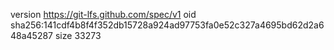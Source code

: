 version https://git-lfs.github.com/spec/v1
oid sha256:141cdf4b8f4f352db15728a924ad97753fa0e52c327a4695bd62d2a648a45287
size 33273
